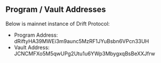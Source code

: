 ## Program / Vault Addresses

Below is mainnet instance of Drift Protocol:

-   Program Address: dRiftyHA39MWEi3m9aunc5MzRF1JYuBsbn6VPcn33UH
-   Vault Address: JCNCMFXo5M5qwUPg2Utu1u6YWp3MbygxqBsBeXXJfrw
